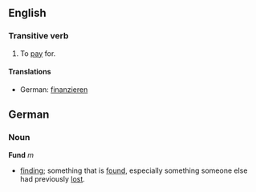 == English ==
=== Transitive verb  ===
# To [[pay]] for.

==== Translations ====

* German: [[finanzieren]]

== German ==
=== Noun ===
'''Fund''' ''m''

* [[finding]]; something that is [[find|found]], especially something someone else had previously [[lose|lost]].